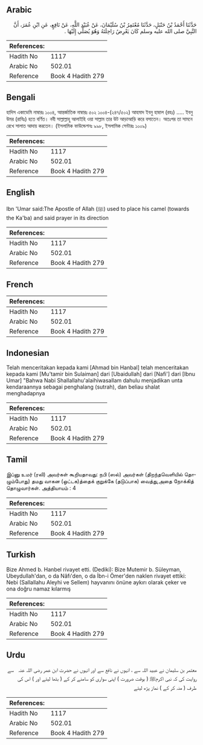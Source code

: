 ## Arabic


<div dir="rtl" lang="ar" style={{fontSize:'larger',backgroundColor:'#f8f9fa',padding:20}}>
حَدَّثَنَا أَحْمَدُ بْنُ حَنْبَلٍ، حَدَّثَنَا مُعْتَمِرُ بْنُ سُلَيْمَانَ، عَنْ عُبَيْدِ اللَّهِ، عَنْ نَافِعٍ، عَنِ ابْنِ عُمَرَ، أَنَّ النَّبِيَّ صلى الله عليه وسلم كَانَ يَعْرِضُ رَاحِلَتَهُ وَهُوَ يُصَلِّي إِلَيْهَا ‏.‏
</div>
<div style={{backgroundColor:'#f8f9fa',padding:20, marginBottom: 10}}><table> <thead> <tr> <th>References:</th> <th></th> </tr> </thead> <tbody><tr><td>Hadith No</td><td>1117</td></tr><tr><td>Arabic No</td><td>502.01</td></tr><tr><td>Reference</td><td>Book 4 Hadith 279</td></tr></tbody></table></div>

## Bengali


<div dir="ltr" lang="bn" style={{fontSize:'larger',backgroundColor:'#f8f9fa',padding:20}}>
হাদিস একাডেমি নাম্বারঃ ১০০৪, আন্তর্জাতিক নাম্বারঃ ৫০২ ১০০৪-(২৪৭/৫০২) আহমাদ ইবনু হাম্বাল (রহঃ) ..... ইবনু উমর (রাযিঃ) হতে বর্ণিত। নবী সাল্লাল্লাহু আলাইহি ওয়া সাল্লাম তার উট আড়াআড়ি করে বসাতেন। অতঃপর তা সামনে রেখে সালাত আদায় করতেন। (ইসলামিক ফাউন্ডেশনঃ ৯৯৮, ইসলামিক সেন্টারঃ ১০০৯)
</div>
<div style={{backgroundColor:'#f8f9fa',padding:20, marginBottom: 10}}><table> <thead> <tr> <th>References:</th> <th></th> </tr> </thead> <tbody><tr><td>Hadith No</td><td>1117</td></tr><tr><td>Arabic No</td><td>502.01</td></tr><tr><td>Reference</td><td>Book 4 Hadith 279</td></tr></tbody></table></div>

## English


<div dir="ltr" lang="en" style={{fontSize:'larger',backgroundColor:'#f8f9fa',padding:20}}>
Ibn 'Umar said:The Apostle of Allah (ﷺ) used to place his camel (towards the Ka'ba) and said prayer in its direction
</div>
<div style={{backgroundColor:'#f8f9fa',padding:20, marginBottom: 10}}><table> <thead> <tr> <th>References:</th> <th></th> </tr> </thead> <tbody><tr><td>Hadith No</td><td>1117</td></tr><tr><td>Arabic No</td><td>502.01</td></tr><tr><td>Reference</td><td>Book 4 Hadith 279</td></tr></tbody></table></div>

## French


<div dir="ltr" lang="fr" style={{fontSize:'larger',backgroundColor:'#f8f9fa',padding:20}}>

</div>
<div style={{backgroundColor:'#f8f9fa',padding:20, marginBottom: 10}}><table> <thead> <tr> <th>References:</th> <th></th> </tr> </thead> <tbody><tr><td>Hadith No</td><td>1117</td></tr><tr><td>Arabic No</td><td>502.01</td></tr><tr><td>Reference</td><td>Book 4 Hadith 279</td></tr></tbody></table></div>

## Indonesian


<div dir="ltr" lang="id" style={{fontSize:'larger',backgroundColor:'#f8f9fa',padding:20}}>
Telah menceritakan kepada kami [Ahmad bin Hanbal] telah menceritakan kepada kami [Mu'tamir bin Sulaiman] dari [Ubaidullah] dari [Nafi'] dari [Ibnu Umar] "Bahwa Nabi Shallallahu'alaihiwasallam dahulu menjadikan unta kendaraannya sebagai penghalang (sutrah), dan beliau shalat menghadapnya
</div>
<div style={{backgroundColor:'#f8f9fa',padding:20, marginBottom: 10}}><table> <thead> <tr> <th>References:</th> <th></th> </tr> </thead> <tbody><tr><td>Hadith No</td><td>1117</td></tr><tr><td>Arabic No</td><td>502.01</td></tr><tr><td>Reference</td><td>Book 4 Hadith 279</td></tr></tbody></table></div>

## Tamil


<div dir="ltr" lang="ta" style={{fontSize:'larger',backgroundColor:'#f8f9fa',padding:20}}>
இப்னு உமர் (ரலி) அவர்கள் கூறியதாவது: நபி (ஸல்) அவர்கள் (திறந்தவெளியில் தொழும்போது) தமது வாகன (ஒட்டக)த்தைக் குறுக்கே (தடுப்பாக) வைத்து,அதை நோக்கித் தொழுவார்கள். அத்தியாயம் : 4
</div>
<div style={{backgroundColor:'#f8f9fa',padding:20, marginBottom: 10}}><table> <thead> <tr> <th>References:</th> <th></th> </tr> </thead> <tbody><tr><td>Hadith No</td><td>1117</td></tr><tr><td>Arabic No</td><td>502.01</td></tr><tr><td>Reference</td><td>Book 4 Hadith 279</td></tr></tbody></table></div>

## Turkish


<div dir="ltr" lang="tr" style={{fontSize:'larger',backgroundColor:'#f8f9fa',padding:20}}>
Bize Ahmed b. Hanbel rivayet etti. (Dediki): Bize Mutemir b. Süleyman, Ubeydullah'dan, o da Nâfı'den, o da İbn-i Ömer'den naklen rivayet ettiki: Nebi (Sallallahu Aleyhi ve Sellem) hayvanını önüne aykırı olarak çeker ve ona doğru namaz kılarmış
</div>
<div style={{backgroundColor:'#f8f9fa',padding:20, marginBottom: 10}}><table> <thead> <tr> <th>References:</th> <th></th> </tr> </thead> <tbody><tr><td>Hadith No</td><td>1117</td></tr><tr><td>Arabic No</td><td>502.01</td></tr><tr><td>Reference</td><td>Book 4 Hadith 279</td></tr></tbody></table></div>

## Urdu


<div dir="rtl" lang="ur" style={{fontSize:'larger',backgroundColor:'#f8f9fa',padding:20}}>
معتمر بن سلیمان نے عبید اللہ سے ، انہوں نے نافع سے اور انہوں نے حضرت ابن عمر ‌رضی ‌اللہ ‌عنہ ‌ ‌ سے روایت کی کہ نبی اکرمﷺ ( بوقت ضرورت ) اپنی سواری کو سامنے کر کے ( بٹھا لیتے اور ) اس کی طرف ( منہ کر کے ) نماز پڑھ لیتے
</div>
<div style={{backgroundColor:'#f8f9fa',padding:20, marginBottom: 10}}><table> <thead> <tr> <th>References:</th> <th></th> </tr> </thead> <tbody><tr><td>Hadith No</td><td>1117</td></tr><tr><td>Arabic No</td><td>502.01</td></tr><tr><td>Reference</td><td>Book 4 Hadith 279</td></tr></tbody></table></div>